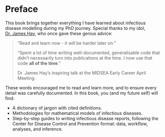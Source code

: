 # Preface {.unnumbered}

This book brings together everything I have learned about infectious disease modelling during my PhD journey. Special thanks to my idol, [Dr. James Hay](https://uk.linkedin.com/in/james-a-hay), who once gave these genius advice:

> "Read and learn now - it will be harder later on."
>
> "Spent a lot of time writing well-documented, generalisable code that didn't necessarily turn into publications at the time. I now use that code **all of the time**."
>
> Dr. James Hay's inspiring talk at the MIDSEA Early Career April Meeting.

These words encouraged me to read and learn more, and to ensure every detail was carefully documented. In this book, you (and my future self) will find:

- A dictionary of jargon with cited definitions.
- Methodologies for mathematical models of infectious diseases.
- Step-by-step guides to writing infectious disease reports, following the Center for Disease Control and Prevention format: data, workflow, analyses, and inference.

